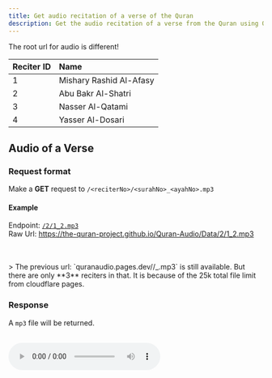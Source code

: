 ---
title: Get audio recitation of a verse of the Quran
description: Get the audio recitation of a verse from the Quran using Quran API
---


<Callout>The root url for audio is different!</Callout>

| Reciter ID | Name                    |
| ---------- | :---------------------- |
| 1          | Mishary Rashid Al-Afasy |
| 2          | Abu Bakr Al-Shatri      |
| 3          | Nasser Al-Qatami        |
| 4          | Yasser Al-Dosari        |

## Audio of a Verse

### Request format

Make a **GET** request to `/<reciterNo>/<surahNo>_<ayahNo>.mp3`

#### Example

Endpoint: [`/2/1_2.mp3`](https://the-quran-project.github.io/Quran-Audio/Data/2/1_2.mp3)<br />Raw Url: https://the-quran-project.github.io/Quran-Audio/Data/2/1_2.mp3

<br />
<br />
> The previous url: `quranaudio.pages.dev/<reciterNo>/<surahNo>_<ayahNo>.mp3` is still available. But there are only **3** reciters in that. It is because of the 25k total file limit from cloudflare pages.


### Response

A `mp3` file will be returned.

<br />
<audio src="https://the-quran-project.github.io/Quran-Audio/Data/2/1_2.mp3" controls />

<br />
<br />

## Audio of a Chapter

As the audio recitation of a chapter is larger in size, I couldn't use _CloudFlare Pages_ for this. (As the maximum file size is **25MiB**)<br />Instead, the files are stored in **Github**. But there is also the original url from where the recitation was taken.

It's best to use the original URL if possible. However, if you can't access it, you can use the `url` property instead.

### Request format

Make a **GET** request to `/audio/<surahNo>.json`

#### Example

Endpoint: [`/audio/2.json`](/api/audio/2.json)<br />Raw Url: https://quranapi.pages.dev/api/audio/2.json

### Response

```json copy
{
    "1": {
        "reciter": "Mishary Rashid Al-Afasy",
        "url": "https://github.com/The-Quran-Project/Quran-Audio-Chapters/raw/refs/heads/main/Data/1/2.mp3",
        "originalUrl": "https://server8.mp3quran.net/afs/002.mp3"
    },
    "2": {
        "reciter": "Abu Bakr Al-Shatri",
        "url": "https://github.com/The-Quran-Project/Quran-Audio-Chapters/raw/refs/heads/main/Data/2/2.mp3",
        "originalUrl": "https://server11.mp3quran.net/shatri/002.mp3"
    },
    "3": {
        "reciter": "Nasser Al-Qatami",
        "url": "https://github.com/The-Quran-Project/Quran-Audio-Chapters/raw/refs/heads/main/Data/3/2.mp3",
        "originalUrl": "https://server6.mp3quran.net/qtm/002.mp3"
    },
    "4": {
        "reciter": "Yasser Al-Dosari",
        "url": "https://github.com/The-Quran-Project/Quran-Audio-Chapters/raw/refs/heads/main/Data/4/2.mp3",
        "originalUrl": "https://server11.mp3quran.net/yasser/002.mp3"
    }
}
```